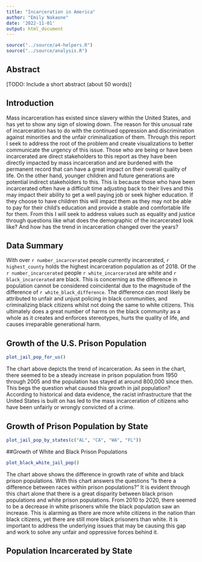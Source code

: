 ```yaml
---
title: "Incarceration in America"
author: "Emily Nakaone"
date: '2022-11-01'
output: html_document 
---
```


```r
source("../source/a4-helpers.R")
source("../source/analysis.R")
```

## Abstract

[TODO: Include a short abstract (about 50 words)]

## Introduction

Mass incarceration has existed since slavery within the United States, and has yet to show any sign of slowing down. The reason for this unusual rate of incarceration has to do with the continued oppression and discrimination against minorities and the unfair criminalization of them. Through this report I seek to address the root of the problem and create visualizations to better communicate the urgency of this issue. Those who are being or have been incarcerated are direct stakeholders to this report as they have been directly impacted by mass incarceration and are burdened with the permanent record that can have a great impact on their overall quality of life. On the other hand, younger children and future generations are potential indirect stakeholders to this. This is because those who have been incarcerated often have a difficult time adjusting back to their lives and this may impact their ability to get a well paying job or seek higher education. If they choose to have children this will impact them as they may not be able to pay for their child's education and provide a stable and comfortable life for them. From this I will seek to address values such as equality and justice through questions like what does the demographic of the incarcerated look like? And how has the trend in incarceration changed over the years?

## Data Summary

With over `r number_incarcerated` people currently incarcerated, `r highest_county` holds the highest incarceration population as of 2018. Of the `r number_incarcerated` people `r white_incarcerated` are white and `r black_incarcerated` are black. This is concerning as the difference in population cannot be considered coincidental due to the magnitude of the difference of `r white_black_difference`. The difference can most likely be attributed to unfair and unjust policing in black communities, and criminalizing black citizens whilst not doing the same to white citizens. This ultimately does a great number of harms on the black community as a whole as it creates and enforces stereotypes, hurts the quality of life, and causes irreparable generational harm.

## Growth of the U.S. Prison Population 

``` r
plot_jail_pop_for_us()
```

The chart above depicts the trend of incarceration. As seen in the chart, there seemed to be a steady increase in prison population from 1950 through 2005 and the population has stayed at around 800,000 since then. This begs the question what caused this growth in jail population? According to historical and data evidence, the racist infrastructure that the United States is built on has led to the mass incarceration of citizens who have been unfairly or wrongly convicted of a crime. 

## Growth of Prison Population by State 

``` r
plot_jail_pop_by_states(c("AL", "CA", "WA", "FL"))
```



##Growth of White and Black Prison Populations

``` r
plot_black_white_jail_pop()
```

The chart above shows the difference in growth rate of white and black prison populations. With this chart answers the questions "Is there a difference between races within prison populations?" It is evident through this chart alone that there is a great disparity between black prison populations and white prison populations. From 2010 to 2020, there seemed to be a decrease in white prisoners while the black population saw an increase. This is alarming as there are more white citizens in the nation than black citizens, yet there are still more black prisoners than white. It is important to address the underlying issues that may be causing this gap and work to solve any unfair and oppressive forces behind it.

## Population Incarcerated by State 
